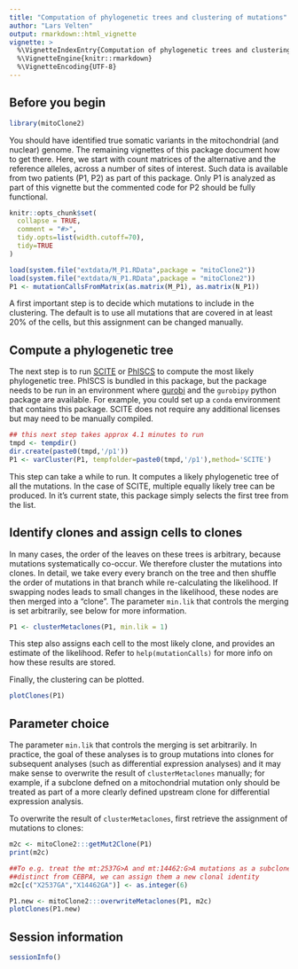 ```yaml
---
title: "Computation of phylogenetic trees and clustering of mutations"
author: "Lars Velten"
output: rmarkdown::html_vignette
vignette: >
  %\VignetteIndexEntry{Computation of phylogenetic trees and clustering of mutations}
  %\VignetteEngine{knitr::rmarkdown}
  %\VignetteEncoding{UTF-8}
---
```


## Before you begin
```r
library(mitoClone2)
```

You should have identified true somatic variants in the mitochondrial
(and nuclear) genome. The remaining vignettes of this package document
how to get there. Here, we start with count matrices of the alternative
and the reference alleles, across a number of sites of interest. Such
data is available from two patients (P1, P2) as part of this package.
Only P1 is analyzed as part of this vignette but the commented code
for P2 should be fully functional.

```r
knitr::opts_chunk$set(
  collapse = TRUE,
  comment = "#>",
  tidy.opts=list(width.cutoff=70),
  tidy=TRUE
)
```

```r
load(system.file("extdata/M_P1.RData",package = "mitoClone2"))
load(system.file("extdata/N_P1.RData",package = "mitoClone2"))
P1 <- mutationCallsFromMatrix(as.matrix(M_P1), as.matrix(N_P1))
```

A first important step is to decide which mutations to include in the
clustering. The default is to use all mutations that are covered in at
least 20% of the cells, but this assignment can be changed manually.


## Compute a phylogenetic tree

The next step is to run [SCITE](https://github.com/cbg-ethz/SCITE) or
[PhISCS](https://github.com/sfu-compbio/PhISCS) to compute the most likely
phylogenetic tree. PhISCS is bundled in this package, but the package needs
to be run in an environment where [gurobi](https://www.gurobi.com) and the
`gurobipy` python package are available. For example, you could set up a
`conda` environment that contains this package. SCITE does not require any
additional licenses but may need to be manually compiled.

```r
## this next step takes approx 4.1 minutes to run
tmpd <- tempdir()
dir.create(paste0(tmpd,'/p1'))
P1 <- varCluster(P1, tempfolder=paste0(tmpd,'/p1'),method='SCITE')
```

This step can take a while to run. It computes a likely phylogenetic tree of
all the mutations. In the case of SCITE, multiple equally likely tree can be
produced. In it's current state, this package simply selects the first tree
from the list.

## Identify clones and assign cells to clones

In many cases, the order of the leaves on these trees is arbitrary, because
mutations systematically co-occur. We  therefore cluster the mutations into
clones. In detail, we take every every branch on the tree and then shuffle
the order of mutations in that branch while re-calculating the likelihood.
If swapping nodes leads to small changes in the likelihood, these nodes
are then merged into a "clone". The parameter `min.lik` that controls
the merging is set arbitrarily, see below for more information. 

```r
P1 <- clusterMetaclones(P1, min.lik = 1)
```

This step also assigns each cell to the most likely clone, and provides an
estimate of the likelihood. Refer to `help(mutationCalls)` for more info
on how these results are stored.

Finally, the clustering can be plotted.

```r
plotClones(P1)
```

## Parameter choice

The parameter `min.lik` that controls the merging is set arbitrarily. In
practice, the goal of these analyses is to group mutations into clones
for subsequent analyses (such as differential expression analyses) and
it may make sense to overwrite the result of `clusterMetaclones` manually;
for example, if a subclone defned on a mitochondrial mutation only should
be treated as part of a more clearly defined upstream clone for
differential expression analysis.

To overwrite the result of `clusterMetaclones`, first retrieve the
assignment of mutations to clones:
```r
m2c <- mitoClone2:::getMut2Clone(P1)
print(m2c)

##To e.g. treat the mt:2537G>A and mt:14462:G>A mutations as a subclone
##distinct from CEBPA, we can assign them a new clonal identity
m2c[c("X2537GA","X14462GA")] <- as.integer(6)

P1.new <- mitoClone2:::overwriteMetaclones(P1, m2c)
plotClones(P1.new)
```

## Session information
```r
sessionInfo()
```